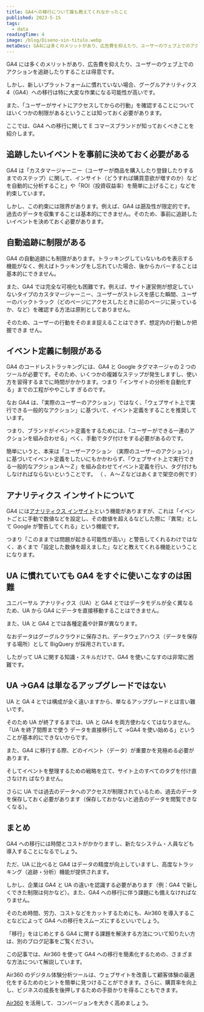 ```yaml
---
title: GA4への移行について誰も教えてくれなかったこと
published: 2023-5-15
tags:
  - data
readingTime: 4
image: /blog/Diseno-sin-titulo.webp
metaDesc: GA4には多くのメリットがあり、広告費を抑えたり、ユーザーのウェブ上でのアクションを追跡したりすることは得意です。しかし、新しいプラットフォームに慣れていない場合、グーグルアナリティクス4（GA4）への移行は特に大変な作業になる可能性が高いです。
---
```


GA4 には多くのメリットがあり、広告費を抑えたり、ユーザーのウェブ上でのアクションを追跡したりすることは得意です。

しかし、新しいプラットフォームに慣れていない場合、グーグルアナリティクス 4（GA4）への移行は特に大変な作業になる可能性が高いです。

また、「ユーザーがサイトにアクセスしてからの行動」を確認することについてはいくつかの制限があるということは知っておく必要があります。

ここでは、GA4 への移行に関して E コマースブランドが知っておくべきことを紹介します。

## 追跡したいイベントを事前に決めておく必要がある

GA4 は「カスタマージャーニー（ユーザーが商品を購入したり登録したりするまでのステップ）に関して、インサイト（どうすれば購買意欲が増すのか）などを自動的に分析すること」や「ROI（投資収益率）を簡単に上げること」などを約束しています。

しかし、この約束には限界があります。例えば、GA4 は遡及性が限定的です。過去のデータを収集することは基本的にできません。そのため、事前に追跡したいイベントを決めておく必要があります。

## 自動追跡に制限がある

GA4 の自動追跡にも制限があります。トラッキングしていないものを表示する機能がなく、例えばトラッキングをし忘れていた場合、後からカバーすることは基本的にできません。

また、GA4 では完全な可視化も困難です。例えば、サイト運営側が想定していないタイプのカスタマージャーニー、ユーザーがストレスを感じた瞬間、ユーザーのバックトラック（どのページにアクセスしたときに前のページに戻っているか、など）を確認する方法は原則としてありません。

そのため、ユーザーの行動をそのまま捉えることはできず、想定内の行動しか把握できま
せん。

## イベント定義に制限がある

GA4 のコードレストラッキングには、GA4 と Google タグマネージャの 2 つのツールが必要です。そのため、いくつかの複雑なステップが発生しますし、使い方を習得するまでに時間がかかります。つまり「インサイトの分析を自動化する」までの工程がややこしす
ぎるのです。

なお GA4 は、「実際のユーザーのアクション」ではなく、「ウェブサイト上で実行できる一般的なアクション」に基づいて、イベント定義をすることを推奨しています。

つまり、ブランドがイベント定義をするためには、「ユーザーができる一連のアクションを組み合わせる」べく、手動でタグ付けをする必要があるのです。

簡単にいうと、本来は「ユーザーアクション （実際のユーザーのアクション）」に基づいてイベント定義をしたいにもかかわらず、「ウェブサイト上で実行できる一般的なアクションＡ～Ｚ」を組み合わせてイベント定義を行い、タグ付けもしなければならないということです。
（ 、Ａ～Ｚなどはあくまで架空の例です）

## アナリティクス インサイトについて

GA4 には[アナリティクス インサイト](https://support.google.com/analytics/answer/9443595?hl=ja)という機能がありますが、これは「イベントごとに手動で数値などを設定し、その数値を超えるなどした際に『異常』として Google が警告してくれる」という機能です。

つまり「このままでは問題が起きる可能性が高い」と警告してくれるわけではなく、あくまで「設定した数値を超えました」などと教えてくれる機能ということになります。

## UA に慣れていても GA4 をすぐに使いこなすのは困難

ユニバーサル アナリティクス（UA）と GA4 とではデータモデルが全く異なるため、UA から GA4 にデータを直接移動することはできません。

また、UA と GA4 とでは各種定義や計算が異なります。

なおデータはグーグルクラウドに保存され、データウェアハウス（データを保存する場所）として BigQuery が採用されています。

したがって UA に関する知識・スキルだけで、GA4 を使いこなすのは非常に困難です。

## UA →GA4 は単なるアップグレードではない

UA と GA 4 とでは構成が全く違いますから、単なるアップグレードとは言い難いです。

そのため UA が終了するまでは、UA と GA4 を両方使わなくてはなりません。「UA を終了間際まで使う データを直接移行して →GA4 を使い始める」ということが基本的にできないからです。

また、GA4 に移行する際、どのイベント（データ）が重要かを見極める必要があります。

そしてイベントを整理するための戦略を立て、サイト上のすべてのタグを付け直さなけれ
ばなりません。

さらに UA では過去のデータへのアクセスが制限されているため、過去のデータを保存しておく必要があります（保存しておかないと過去のデータを閲覧できなくなる）。

## まとめ

GA4 への移行には時間とコストがかかりますし、新たなシステム・人員なども導入することになるでしょう。

ただ、UA に比べると GA4 はデータの精度が向上していますし、高度なトラッキング（追跡・分析）機能が提供されます。

しかし、企業は GA4 と UA の違いを認識する必要があります（例：GA4 で新しくできた制限は何かなど）。また、GA4 への移行に伴う課題にも備えなければなりません。

そのため時間、労力、コストなどをカットするためにも、Air360 を導入することなどによって GA4 への移行をスムーズにするといいでしょう。

「移行」をはじめとする GA4 に関する課題を解決する方法について知りたい方は、別のブログ記事をご覧ください。

<BlogInnerCardWrapper title='GA4 とは？GA4 への移行に伴う 7 つの課題とそれを避ける方法' src='/blog/migrate-GA4.jpeg' slug='migrating-to-googles-ga4-7-headaches-and-how-to-avoid-them/' />

この記事では、Air360 を使って GA4 への移行を簡素化するための、さまざまな方法について解説しています。

Air360 のデジタル体験分析ツールは、ウェブサイトを改善して顧客体験の最適化をするためのヒントを簡単に見つけることができます。さらに、購買率を向上し、ビジネスの成長を後押しするための手掛かりを得ることもできます。

[Air360](/ja/request-demo/) を活用して、コンバージョンを大きく高めましょう。
